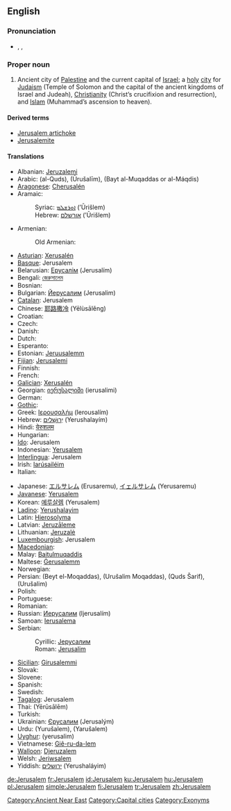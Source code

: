 {{also|Jérusalem|Jerúsalem}}
==English==
{{wikipedia}}

===Pronunciation===
* {{enPR|jə-ro͞o'sə-ləm|jə-ro͞o'zə-ləm}}, {{IPA|/dʒəˈruːsələm/|/dʒəˈruːzələm/}}, {{SAMPA|/dZ@"ru:s@l@m/|/dZ@"ru:z@l@m/}}

===Proper noun===
{{infl|en|proper noun}}

# Ancient city of [[Palestine]] and the current capital of [[Israel]]; a [[holy]] [[city]] for [[Judaism]] (Temple of Solomon and the capital of the ancient kingdoms of Israel and Judeah), [[Christianity]] (Christ’s crucifixion and resurrection), and [[Islam]] (Muhammad’s ascension to heaven).

====Derived terms====
* [[Jerusalem artichoke]]
* [[Jerusalemite]]

====Translations====
{{trans-top|city}}
* Albanian: [[Jeruzalemi]]
* Arabic: {{Arab|[[القدس]]}} (al-Quds), {{Arab|[[اورشليم]]}} (Ūrušalīm), {{Arab|[[بيت المقدس]]}} (Bayt al-Muqaddas or al-Máqdis)
* [[Aragonese]]: [[Cherusalén]]
* Aramaic:
*: Syriac: [[ܐܘܪܫܠܡ]] (’Ūrišlem)
*: Hebrew: [[אורשלם]] (’Ūrišlem)
* Armenian: {{t|hy|Երուսաղեմ|tr=Erusaġem}}
*:Old Armenian: {{t|xcl|Երուսաղէմ|tr=Erusałēm|sc=Armn}}
* [[Asturian]]: [[Xerusalén]]
* [[Basque]]: Jerusalem
* Belarusian: [[Ерусалім]] (Jerusalím)
* Bengali: [[জেরুসালেম]]
* Bosnian: {{t-|bs|Jerusalim|m}}
* Bulgarian: [[Йерусалим]] (Jerusalim)
* [[Catalan]]: Jerusalem
* Chinese: [[耶路撒冷]] (Yēlùsālěng)
* Croatian: {{t-|hr|Jerusalim|m}}
* Czech: {{t-|cs|Jeruzalém|m}}
* Danish: {{t-|da|Jerusalem}}
* Dutch: {{t-|nl|Jeruzalem}}
* Esperanto: {{t-|eo|Jerusalemo|xs=Esperanto}}
* Estonian: [[Jeruusalemm]]
* [[Fijian]]: [[Jerusalemi]]
* Finnish: {{t+|fi|Jerusalem}}
* French: {{t+|fr|Jérusalem}}
* [[Galician]]: [[Xerusalén]]
* Georgian: [[იერუსალიმი]] (ierusalimi)
* German: {{t+|de|Jerusalem}}
* [[Gothic]]: {{t|got|𐌹𐌰𐌹𐍂𐌿𐍃𐌰𐌿𐌻𐍅𐌼𐌰|sc=Goth}}
* Greek: [[Ιερουσαλήμ]] (Ierousalím)
* Hebrew: [[ירושלים|יְרוּשָׁלַיִם]] (Yerushalayím)
* Hindi: [[येरुशलम]]
* Hungarian: {{t+|hu|Jeruzsálem}}
* [[Ido]]: Jerusalem
* Indonesian: [[Yerusalem]]
* [[Interlingua]]: Jerusalem
* Irish: [[Iarúsailéim]]
* Italian: {{t-|it|Gerusalemme|f}}
{{trans-mid}}
* Japanese: [[エルサレム]] (Erusaremu), [[イェルサレム]] (Yerusaremu)
* [[Javanese]]: [[Yerusalem]]
* Korean: [[예루살렘]] (Yerusalem)
* [[Ladino]]: [[Yerushalayim]]
* Latin: [[Hierosolyma]] {{f}}
* Latvian: [[Jeruzāleme]]
* Lithuanian: [[Jeruzalė]]
* [[Luxembourgish]]: Jerusalem
* [[Macedonian]]: {{t|mk|Ерусалим|m|tr=Erúsalim|sc=Cyrl|xs=Macedonian}}
* Malay: [[Baitulmuqaddis]]
* Maltese: [[Ġerusalemm]]
* Norwegian: {{t-|no|Jerusalem}}
* Persian: {{fa-Arab|[[بیت المقدس]]}} (Beyt el-Moqaddas), {{fa-Arab|[[اورشلیم مقدس]]}} (Urušalim Moqaddas), {{fa-Arab|[[قدس شریف]]}} (Quds Šarif), {{fa-Arab|[[اورشلیم]]}} (Urušalim)
* Polish: {{t+|pl|Jerozolima}}
* Portuguese: {{t+|pt|Jerusalém|f}}
* Romanian: {{t+|ro|Ierusalim}}
* Russian: [[Иерусалим]] (Ijerusalím) {{m}}
* Samoan: [[Ierusalema]]
* Serbian:
*: Cyrillic: [[Јерусалим#Serbian|Јерусалим]] {{m}}
*: Roman: [[Jerusalim#Serbian|Jerusalim]] {{m}}
* [[Sicilian]]: [[Girusalemmi]]
* Slovak: {{t-|sk|Jeruzalem}}
* Slovene: {{t+|sl|Jeruzalem|m}}
* Spanish: {{t+|es|Jerusalén}}
* Swedish: {{t-|sv|Jerusalem}}
* [[Tagalog]]: Jerusalem
* Thai: {{Thai|[[เยรูซาเลม]]}} (Yērūsālēm)
* Turkish: {{t+|tr|Kudüs}}
* Ukrainian: [[Єрусалим]] (Jerusalým)
* Urdu: {{ur-Arab|[[یوروشلم]]}} (Yurušalem), {{ur-Arab|[[یروشلم]]}} (Yarušalem)
* [[Uyghur]]: {{ug-Arab|[[يېرۇسالېم]]}} (yerusalim)
* Vietnamese: [[Giê-ru-da-lem]]
* [[Walloon]]: [[Djeruzalem]]
* Welsh: [[Jeriwsalem]]
* Yiddish: [[ירושלים]] (Yerushaláyim)
{{trans-bottom}}

[[Category:Ancient Near East]]
[[Category:Capital cities]]
[[Category:Exonyms]]

[[de:Jerusalem]]
[[fr:Jerusalem]]
[[id:Jerusalem]]
[[ku:Jerusalem]]
[[hu:Jerusalem]]
[[pl:Jerusalem]]
[[simple:Jerusalem]]
[[fi:Jerusalem]]
[[tr:Jerusalem]]
[[zh:Jerusalem]]